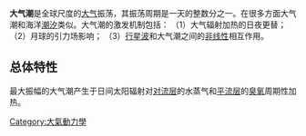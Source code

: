 '''大气潮'''是全球尺度的[[大气|大气]]振荡，其振荡周期是一天的整数分之一。在很多方面大气潮和海洋[[潮汐|潮汐]]类似。大气潮的激发机制包括：
（1）大气辐射加热的日夜更替；
（2）月球的引力场影响；
（3）[[行星波|行星波]]和大气潮之间的[[非线性|非线性]]相互作用。

== 总体特性 ==
最大振幅的大气潮产生于日间太阳辐射对[[对流层|对流层]]的水蒸气和[[平流层|平流层]]的[[臭氧|臭氧]]周期性加热。

{{Climate-stub}}
{{Authority control}}
[[Category:大氣動力學|Category:大氣動力學]]